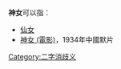 {{NOT|女神}}

'''神女'''可以指：
* [[仙女|仙女]]
* [[神女_(電影)|神女 (電影)]]，1934年中國默片
{{disambig}}

[[Category:二字消歧义|Category:二字消歧义]]
